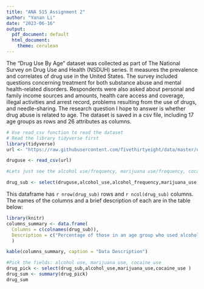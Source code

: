 ```yaml
---
title: "ANA 515 Assignment 2"
author: "Yanan Li"
date: "2023-06-16"
output:
  pdf_document: default
  html_document:
    theme: cerulean
---
```


The “Drug Use By Age” dataset was collected as part of The National Survey on Drug Use and Health (NSDUH) series. It measures the prevalence and correlates of drug use in the United States. The survey included questions concerning treatment for both substance abuse and mental health-related disorders. Respondents were also asked about personal and family income sources and amounts, health care access and coverage, illegal activities and arrest record, problems resulting from the use of drugs, and needle-sharing. The research question I hope to answer is whether drug abuse is related to age. The dataset is saved in a csv file, including 17 age groups as rows and 26 attributes as columns.


```r
# Use read_csv function to read the dataset
# Read the library tidyverse first
library(tidyverse)
url <- "https://raw.githubusercontent.com/fivethirtyeight/data/master/drug-use-by-age/drug-use-by-age.csv"

druguse <- read_csv(url)

```

```r
#Lets just see the alcohol use/frequency, marijuana use/frequency, cocaine use/frequency

drug_sub <- select(druguse,alcohol_use,alcohol_frequency,marijuana_use,marijuana_frequency,cocaine_use,cocaine_frequency )
```

This dataframe has `r nrow(drug_sub)` rows and `r ncol(drug_sub)` columns. The names of the columns and a brief description of each are in the table below:



```r
library(knitr)
columns_summary <- data.frame(
  Columns = c(colnames(drug_sub)),
  Description = c("Percentage of those in an age group who used alcohol in the past 12 months", "Median number of times a user in an age group used alcohol in the past 12 months", "Percentage of those in an age group who used marijuana in the past 12 months", "Median number of times a user in an age group used marijuana in the past 12 months", "Percentage of those in an age group who used cocaine in the past 12 months", "Median number of times a user in an age group used cocaine in the past 12 months" )
  )

kable(columns_summary, caption = "Data Description")
```

```r
#Pick the fields: alcohol use, marijuana use, cocaine use
drug_pick <- select(drug_sub,alcohol_use,marijuana_use,cocaine_use )
drug_sum <- summary(drug_pick)
drug_sum

```
